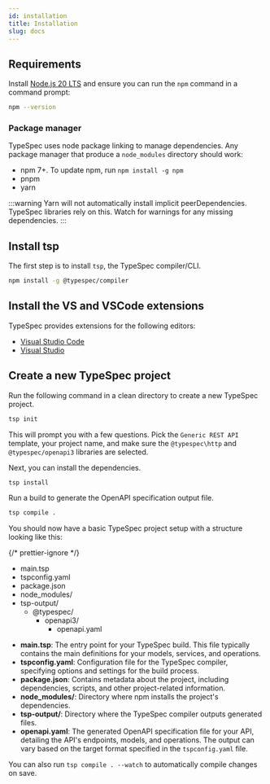 ```yaml
---
id: installation
title: Installation
slug: docs
---
```



## Requirements

Install [Node.js 20 LTS](https://nodejs.org/en/download/) and ensure you can run the `npm` command in a command prompt:

```bash
npm --version
```

### Package manager

TypeSpec uses node package linking to manage dependencies. Any package manager that produce a `node_modules` directory should work:

- npm 7+. To update npm, run `npm install -g npm`
- pnpm
- yarn

:::warning
Yarn will not automatically install implicit peerDependencies. TypeSpec libraries rely on this. Watch for warnings for any missing dependencies.
:::

## Install tsp

The first step is to install `tsp`, the TypeSpec compiler/CLI.

```bash
npm install -g @typespec/compiler
```

## Install the VS and VSCode extensions

TypeSpec provides extensions for the following editors:

- [Visual Studio Code](./editor/vscode.md)
- [Visual Studio](./editor/vs.md)

## Create a new TypeSpec project

Run the following command in a clean directory to create a new TypeSpec project.

```bash
tsp init
```

This will prompt you with a few questions. Pick the `Generic REST API` template, your project name, and make sure the `@typespec\http` and `@typespec/openapi3` libraries are selected.

Next, you can install the dependencies.

```bash
tsp install
```

Run a build to generate the OpenAPI specification output file.

```bash
tsp compile .
```

You should now have a basic TypeSpec project setup with a structure looking like this:

{/* prettier-ignore */}
<FileTree>
- main.tsp
- tspconfig.yaml
- package.json
- node_modules/
- tsp-output/
  - @typespec/
    - openapi3/
      - openapi.yaml
</FileTree>

- **main.tsp**: The entry point for your TypeSpec build. This file typically contains the main definitions for your models, services, and operations.
- **tspconfig.yaml**: Configuration file for the TypeSpec compiler, specifying options and settings for the build process.
- **package.json**: Contains metadata about the project, including dependencies, scripts, and other project-related information.
- **node_modules/**: Directory where npm installs the project's dependencies.
- **tsp-output/**: Directory where the TypeSpec compiler outputs generated files.
- **openapi.yaml**: The generated OpenAPI specification file for your API, detailing the API's endpoints, models, and operations. The output can vary based on the target format specified in the `tspconfig.yaml` file.

You can also run `tsp compile . --watch` to automatically compile changes on save.
